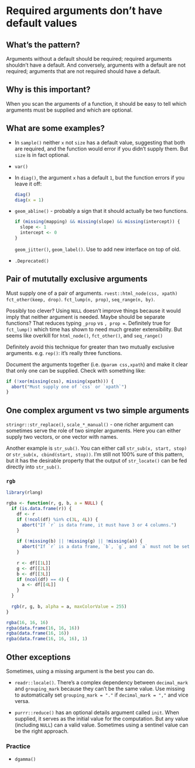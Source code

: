 # Required arguments don't have default values {#args-required}

## What's the pattern?

Arguments without a default should be required; required arguments shouldn't have a default. And conversely, arguments with a default are not required; arguments that are not required should have a default.

## Why is this important?

When you scan the arguments of a function, it should be easy to tell which arguments must be supplied and which are optional.


## What are some examples?

*   In `sample()` neither `x` not `size` has a default value, suggesting that
    both are required, and the function would error if you didn't supply them.
    But `size` is in fact optional.

*   `var()`

*   In `diag()`, the argument `x` has a default `1`, but the function errors if 
    you leave it off:
    
    ```r
    diag()
    diag(x = 1)
    ```

*   `geom_abline()` - probably a sign that it should actually be two functions.

    ```r
    if (missing(mapping) && missing(slope) && missing(intercept)) {
      slope <- 1
      intercept <- 0
    }
    ```
    
    `geom_jitter()`, `geom_label()`. Use to add new interface on top of old.

*   `.Deprecated()`

## Pair of mututally exclusive arguments {#args-mutually-exclusive}

Must supply one of a pair of arguments. `rvest::html_node(css, xpath)` `fct_other(keep, drop)`. `fct_lump(n, prop)`, `seq_range(n, by)`.
    
Possibly too clever? Using `NULL` doesn't improve things because it would imply that neither argument is needed. Maybe should be separate functions? That reduces typing `_prop` vs `, prop = `. Definitely true for `fct_lump()` which time has shown to need much greater extensibility. But seems like overkill for `html_node()`, `fct_other()`, and `seq_range()`

Definitely avoid this technique for greater than two mutually exclusive arguments. e.g. `rep()`: it's really three functions.

Document the arguments together (i.e. `@param css,xpath`) and make it clear that only one can be supplied. Check with something like:

```r
if (!xor(missing(css), missing(xpath))) {
  abort("Must supply one of `css` or `xpath`")
}
```

## One complex argument vs two simple arguments {#args-compound}

`stringr::str_replace()`, `scale_*_manual()` - one richer argument can sometimes serve the role of two simpler arguments. Here you can either supply two vectors, or one vector with names.

Another example is `str_sub()`. You can either call `str_sub(x, start, stop)` or `str_sub(x, cbind(start, stop))`. I'm still not 100% sure of this pattern, but it has the desirable property that the output of `str_locate()` can be fed directly into `str_sub()`.

### `rgb`

```r
library(rlang)

rgba <- function(r, g, b, a = NULL) {
  if (is.data.frame(r)) {
    df <- r
    if (!ncol(df) %in% c(3L, 4L)) {
      abort("If `r` is data frame, it must have 3 or 4 columns.")
    }
    
    if (!missing(b) || !missing(g) || !missing(a)) {
      abort("If `r` is a data frame, `b`, `g`, and `a` must not be set.")
    }
    
    r <- df[[1L]]
    g <- df[[2L]]
    b <- df[[3L]]
    if (ncol(df) == 4) {
      a <- df[[4L]]
    }
  }
  
  rgb(r, g, b, alpha = a, maxColorValue = 255)
}

rgba(16, 16, 16)
rgba(data.frame(16, 16, 16))
rgba(data.frame(16, 16))
rgba(data.frame(16, 16, 16), 1)
```

## Other exceptions

Sometimes, using a missing argument is the best you can do. 

*   `readr::locale()`. There's a complex dependency between `decimal_mark` and
    `grouping_mark` because they can't be the same value. Use missing to 
    automatically set `grouping_mark = "."` if `decimal_mark = ","` and
    vice versa. 

*   `purrr::reduce()` has an optional details argument called `init`. 
    When supplied, it serves as the initial value for the computation. But any 
    value (including `NULL`) can a valid value. Sometimes using a sentinel 
    value can be the right approach.


### Practice

*   `dgamma()`
